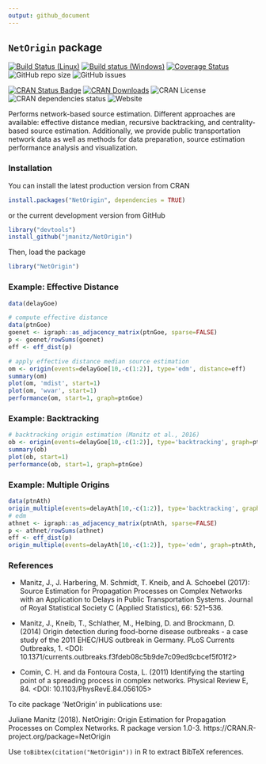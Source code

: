 ```yaml
---
output: github_document
---
```


## `NetOrigin` package

[![Build Status (Linux)](https://travis-ci.org/jmanitz/NetOrigin.svg?branch=master)](https://travis-ci.org/jmanitz/NetOrigin)
[![Build status (Windows)](https://ci.appveyor.com/api/projects/status/github/jmanitz/NetOrigin?branch=master&svg=true)](https://ci.appveyor.com/project/jmanitz/NetOrigin/branch/master)
[![Coverage Status](https://coveralls.io/repos/github/jmanitz/NetOrigin/badge.svg?branch=master)](https://coveralls.io/github/jmanitz/NetOrigin?branch=master)
![GitHub repo size](https://img.shields.io/github/repo-size/jmanitz/NetOrigin)
![GitHub issues](https://img.shields.io/github/issues/jmanitz/NetOrigin)

[![CRAN Status Badge](http://www.r-pkg.org/badges/version/NetOrigin)](https://CRAN.R-project.org/package=NetOrigin)
[![CRAN Downloads](http://cranlogs.r-pkg.org/badges/NetOrigin)](https://CRAN.R-project.org/package=NetOrigin)
![CRAN License](https://img.shields.io/cran/l/NetOrigin)
![CRAN dependencies status](https://img.shields.io/librariesio/release/CRAN/NetOrigin)
![Website](https://img.shields.io/website?url=http%3A%2F%2FNetOrigin.manitz.org%2F)


Performs network-based source estimation. Different approaches are available: effective distance median, recursive backtracking, and centrality-based source estimation. Additionally, we provide public transportation network data as well as methods for data preparation, source estimation performance analysis and visualization.

### Installation

You can install the latest production version from CRAN

```r
install.packages("NetOrigin", dependencies = TRUE)
```

or the current development version from GitHub

```r
library("devtools")
install_github("jmanitz/NetOrigin")
```

Then, load the package

```r
library("NetOrigin")
```

### Example: Effective Distance

``` r
data(delayGoe)

# compute effective distance
data(ptnGoe)
goenet <- igraph::as_adjacency_matrix(ptnGoe, sparse=FALSE)
p <- goenet/rowSums(goenet)
eff <- eff_dist(p)

# apply effective distance median source estimation
om <- origin(events=delayGoe[10,-c(1:2)], type='edm', distance=eff)
summary(om)
plot(om, 'mdist', start=1)
plot(om, 'wvar', start=1)
performance(om, start=1, graph=ptnGoe)
```

### Example: Backtracking

``` r
# backtracking origin estimation (Manitz et al., 2016)
ob <- origin(events=delayGoe[10,-c(1:2)], type='backtracking', graph=ptnGoe)
summary(ob)
plot(ob, start=1)
performance(ob, start=1, graph=ptnGoe)
```

### Example: Multiple Origins

``` r
data(ptnAth)
origin_multiple(events=delayAth[10,-c(1:2)], type='backtracking', graph=ptnAth, no=2)
# edm
athnet <- igraph::as_adjacency_matrix(ptnAth, sparse=FALSE)
p <- athnet/rowSums(athnet)
eff <- eff_dist(p)
origin_multiple(events=delayAth[10,-c(1:2)], type='edm', graph=ptnAth, no=2, distance=eff)
```

### References

* Manitz, J., J. Harbering, M. Schmidt, T. Kneib, and A. Schoebel (2017): Source Estimation for Propagation Processes on Complex Networks with an Application to Delays in Public Transportation Systems. Journal of Royal Statistical Society C (Applied Statistics), 66: 521–536.

* Manitz, J., Kneib, T., Schlather, M., Helbing, D. and Brockmann, D. (2014) Origin detection during food-borne disease outbreaks - a case study of the 2011 EHEC/HUS outbreak in Germany. PLoS Currents Outbreaks, 1. <DOI: 10.1371/currents.outbreaks.f3fdeb08c5b9de7c09ed9cbcef5f01f2>

* Comin, C. H. and da Fontoura Costa, L. (2011) Identifying the starting point of a spreading process in complex networks. Physical Review E, 84. <DOI: 10.1103/PhysRevE.84.056105>

To cite package ‘NetOrigin’ in
publications use:

  Juliane Manitz (2018).
  NetOrigin: Origin Estimation
  for Propagation Processes on
  Complex Networks. R package
  version 1.0-3.
  https://CRAN.R-project.org/package=NetOrigin

Use `toBibtex(citation("NetOrigin"))` in R to extract BibTeX references.

